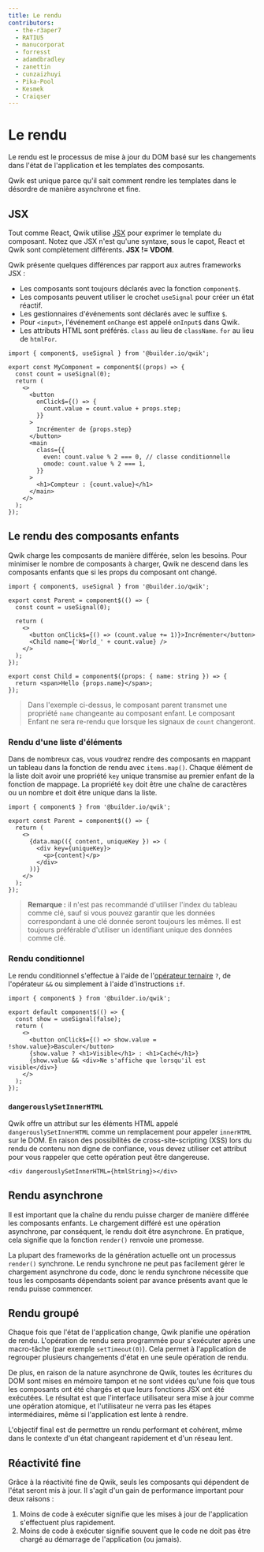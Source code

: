 ```yaml
---
title: Le rendu
contributors:
  - the-r3aper7
  - RATIU5
  - manucorporat
  - forresst
  - adamdbradley
  - zanettin
  - cunzaizhuyi
  - Pika-Pool
  - Kesmek
  - Craiqser
---
```


# Le rendu

Le rendu est le processus de mise à jour du DOM basé sur les changements dans l'état de l'application et les templates des composants.

Qwik est unique parce qu'il sait comment rendre les templates dans le désordre de manière asynchrone et fine.


## JSX

Tout comme React, Qwik utilise [JSX](https://facebook.github.io/jsx/) pour exprimer le template du composant. Notez que JSX n'est qu'une syntaxe, sous le capot, React et Qwik sont complètement différents. **JSX != VDOM**.

Qwik présente quelques différences par rapport aux autres frameworks JSX :

- Les composants sont toujours déclarés avec la fonction `component$`.
- Les composants peuvent utiliser le crochet `useSignal` pour créer un état réactif.
- Les gestionnaires d'événements sont déclarés avec le suffixe `$`.
- Pour `<input>`, l'événement `onChange` est appelé `onInput$` dans Qwik.
- Les attributs HTML sont préférés. `class` au lieu de `className`. `for` au lieu de `htmlFor`.

```tsx /component$/#a /onClick$/#b /class/#c
import { component$, useSignal } from '@builder.io/qwik';

export const MyComponent = component$((props) => {
  const count = useSignal(0);
  return (
    <>
      <button
        onClick$={() => {
          count.value = count.value + props.step;
        }}
      >
        Incrémenter de {props.step}
      </button>
      <main
        class={{
          even: count.value % 2 === 0, // classe conditionnelle
          omode: count.value % 2 === 1,
        }}
      >
        <h1>Compteur : {count.value}</h1>
      </main>
    </>
  );
});
```


## Le rendu des composants enfants

Qwik charge les composants de manière différée, selon les besoins. Pour minimiser le nombre de composants à charger, Qwik ne descend dans les composants enfants que si les props du composant ont changé.

```tsx {9} /Child/#a
import { component$, useSignal } from '@builder.io/qwik';

export const Parent = component$(() => {
  const count = useSignal(0);

  return (
    <>
      <button onClick$={() => (count.value += 1)}>Incrémenter</button>
      <Child name={'World_' + count.value} />
    </>
  );
});

export const Child = component$((props: { name: string }) => {
  return <span>Hello {props.name}</span>;
});
```

> Dans l'exemple ci-dessus, le composant parent transmet une propriété `name` changeante au composant enfant. Le composant Enfant ne sera re-rendu que lorsque les signaux de `count` changeront.


### Rendu d'une liste d'éléments

Dans de nombreux cas, vous voudrez rendre des composants en mappant un tableau dans la fonction de rendu avec `items.map()`. Chaque élément de la liste doit avoir une propriété `key` unique transmise au premier enfant de la fonction de mappage. La propriété `key` doit être une chaîne de caractères ou un nombre et doit être unique dans la liste.

```tsx {6} /data.map/ /key/#a
import { component$ } from '@builder.io/qwik';

export const Parent = component$(() => {
  return (
    <>
      {data.map(({ content, uniqueKey }) => (
        <div key={uniqueKey}>
          <p>{content}</p>
        </div>
      ))}
    </>
  );
});
```

> **Remarque :** il n'est pas recommandé d'utiliser l'index du tableau comme clé, sauf si vous pouvez garantir que les données correspondant à une clé donnée seront toujours les mêmes. Il est toujours préférable d'utiliser un identifiant unique des données comme clé.

### Rendu conditionnel

Le rendu conditionnel s'effectue à l'aide de l'[opérateur ternaire](https://developer.mozilla.org/fr/docs/Web/JavaScript/Reference/Operators/Conditional_Operator) `?`, de l'opérateur `&&` ou simplement à l'aide d'instructions `if`.

```tsx
import { component$ } from '@builder.io/qwik';

export default component$(() => {
  const show = useSignal(false);
  return (
    <>
      <button onClick$={() => show.value = !show.value}>Basculer</button>
      {show.value ? <h1>Visible</h1> : <h1>Caché</h1>}
      {show.value && <div>Ne s'affiche que lorsqu'il est visible</div>}
    </>
  );
});
```

### `dangerouslySetInnerHTML`

Qwik offre un attribut sur les éléments HTML appelé `dangerouslySetInnerHTML` comme un remplacement pour appeler `innerHTML` sur le DOM. En raison des possibilités de cross-site-scripting (XSS) lors du rendu de contenu non digne de confiance, vous devez utiliser cet attribut pour vous rappeler que cette opération peut être dangereuse.

```tsx
<div dangerouslySetInnerHTML={htmlString}></div>
```

## Rendu asynchrone

Il est important que la chaîne du rendu puisse charger de manière différée les composants enfants. Le chargement différé est une opération asynchrone, par conséquent, le rendu doit être asynchrone. En pratique, cela signifie que la fonction `render()` renvoie une promesse.

La plupart des frameworks de la génération actuelle ont un processus `render()` synchrone. Le rendu synchrone ne peut pas facilement gérer le chargement asynchrone du code, donc le rendu synchrone nécessite que tous les composants dépendants soient par avance présents avant que le rendu puisse commencer.

## Rendu groupé

Chaque fois que l'état de l'application change, Qwik planifie une opération de rendu. L'opération de rendu sera programmée pour s'exécuter après une macro-tâche (par exemple `setTimeout(0)`). Cela permet à l'application de regrouper plusieurs changements d'état en une seule opération de rendu.

De plus, en raison de la nature asynchrone de Qwik, toutes les écritures du DOM sont mises en mémoire tampon et ne sont vidées qu'une fois que tous les composants ont été chargés et que leurs fonctions JSX ont été exécutées. Le résultat est que l'interface utilisateur sera mise à jour comme une opération atomique, et l'utilisateur ne verra pas les étapes intermédiaires, même si l'application est lente à rendre.

L'objectif final est de permettre un rendu performant et cohérent, même dans le contexte d'un état changeant rapidement et d'un réseau lent.

## Réactivité fine

Grâce à la réactivité fine de Qwik, seuls les composants qui dépendent de l'état seront mis à jour. Il s'agit d'un gain de performance important pour deux raisons :

1. Moins de code à exécuter signifie que les mises à jour de l'application s'effectuent plus rapidement.
2. Moins de code à exécuter signifie souvent que le code ne doit pas être chargé au démarrage de l'application (ou jamais).
